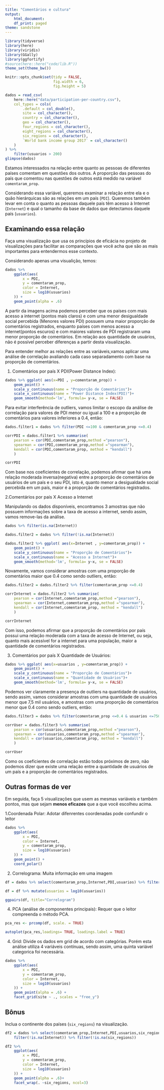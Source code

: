 ```yaml
---
title: "Comentários e cultura"
output:
    html_document:
    df_print: paged
theme: sandstone
---
```


```r
library(tidyverse)
library(here)
library(viridis)
library(GGally)
library(ggfortify)
#source(here::here("code/lib.R"))
theme_set(theme_bw())

knitr::opts_chunk$set(tidy = FALSE,
                      fig.width = 6,
                      fig.height = 5)
```

```r
dados = read_csv(
    here::here("data/participation-per-country.csv"),
    col_types = cols(
        .default = col_double(),
        site = col_character(),
        country = col_character(),
        geo = col_character(),
        four_regions = col_character(),
        eight_regions = col_character(),
        six_regions = col_character(),
        `World bank income group 2017` = col_character()
    )
) %>% 
    filter(usuarios > 200)
glimpse(dados)
```

Estamos interessados na relação entre quanto as pessoas de diferentes países comentam em questões dos outros. A proporção das pessoas do país que comentou nas questões de outros está medido na variável `comentaram_prop`. 

Considerando essa variável, queremos examinar a relação entre ela e o quão hierárquicas são as relações em um país (`PDI`). Queremos também levar em conta o quanto as pessoas daquele país têm acesso à Internet (`Internet`) e qual o tamanho da base de dados que detectamos daquele país (`usuarios`). 

## Examinando essa relação

Faça uma visualização que usa os princípios de eficácia no projeto de visualizações para facilitar as comparações que você acha que são as mais importantes para entendermos esse contexto. 

Considerando apenas uma visualição, temos:
```r
dados %>%
    ggplot(aes(
        x = PDI,
        y = comentaram_prop,
        color = Internet,
        size = log10(usuarios)
    )) +
    geom_point(alpha = .6)
```

A partir da imagens acima podemos perceber que os países com mais acesso a internet (pontos mais claros) e com uma menor desigualdade social percebida (Menores valores PDI) possuem uma maior proporção de comentários registrados, enquanto países com menos acesso a internet(pontos escuros) e com maiores valores de PDI registraram uma menor proporção de comentários. Em relação aos quantidade de usuários, não é possível perceber diferenças a partir desta visualização.


Para entender melhor as relações entre as variáveis,vamos aplicar uma análise de correlação avaliando cada caso separadamento com base na proporção de comentários.

1. Comentários por país X PDI(Power Distance Index):
```r

dados %>% ggplot( aes(x=PDI , y=comentaram_prop)) +
    geom_point() +
    scale_y_continuous(name = "Proporção de Comentários")+
    scale_x_continuous(name = "Power Distance Index(PDI)")+
    geom_smooth(method='lm', formula= y~x, se = FALSE)

```

Para evitar interferência de outliers, vamos limitar o escopo da análise de correlação para valores de PDI menor ou igual a 100 e a proporção de comentários para valores inferiores a 0.4, então:

```r

dados.filter1 = dados %>% filter(PDI <=100 & comentaram_prop <=0.4)

corrPDI = dados.filter1 %>% summarise(
    pearson = cor(PDI,comentaram_prop,method ="pearson"),
    spearman = cor(PDI,comentaram_prop,method ="spearman"),
    kendall = cor(PDI,comentaram_prop, method = "kendall")
    )

corrPDI


```

Com base nos coeficientes de correlação, podemos afirmar que há uma relação moderada inversa(negativa) entre a proporção de comentários de usuários de um país e o seu PDI, isto é, quanto menor a desigualdade social percebida em um país, maior é a proporção de comentários registrados. 

2.Comentários por país X Acesso a Internet

Manipulando os dados disponíveis, encontramos 3 amostras que não possuem informações sobre a taxa de acesso a internet, sendo assim, vamos remove-las da análise.

```r

dados %>% filter(is.na(Internet))

dados.filter2 = dados %>% filter(!is.na(Internet))

dados.filter2 %>% ggplot( aes(x=Internet , y=comentaram_prop)) +
    geom_point() +
    scale_y_continuous(name = "Proporção de Comentários")+
    scale_x_continuous(name = "Acesso a Internet")+
    geom_smooth(method='lm', formula= y~x, se = FALSE)

```

Novamente, vamos considerar amostras com uma proporção de comentários maior que 0.4 como sendo outliers, então:

```r
dados.filter2 = dados.filter2 %>% filter(comentaram_prop <=0.4)

corrInternet = dados.filter2 %>% summarise(
    pearson = cor(Internet,comentaram_prop,method ="pearson"),
    spearman = cor(Internet,comentaram_prop,method ="spearman"),
    kendall = cor(Internet,comentaram_prop, method = "kendall")
    )

corrInternet

```

Com isso, podemos afirmar que a proporção de comentários por país possui uma relação moderada com a taxa de acesso de Internet, ou seja, quanto mais acessível for a internet para uma população, maior a quantidade de comentários registrados.

3. Comentários por país X Quantidade de Usuários:
```r



dados %>% ggplot( aes(x=usuarios , y=comentaram_prop)) +
    geom_point() +
    scale_y_continuous(name = "Proporção de Comentários")+
    scale_x_continuous(name = "Quantidade de Usuários")+
    geom_smooth(method='lm', formula= y~x, se = FALSE)
```

Podemos ver claramente a presença de outliers na quantidade de usuários, sendo assim, vamos considerar amostras com uma quantidade de usuários menor que 7,5 mil usuários, e amostras com uma proporção de comentários menor que 0.4 como sendo outliers, então:

```r

dados.filter3 = dados %>% filter(comentaram_prop <=0.4 & usuarios <=7500)

corrUser = dados.filter3 %>% summarise(
    pearson = cor(usuarios,comentaram_prop,method ="pearson"),
    spearman = cor(usuarios,comentaram_prop,method ="spearman"),
    kendall = cor(usuarios,comentaram_prop, method = "kendall")
    )

corrUser

```

Como os coeficientes de correlação estão todos próximos de zero, não podemos dizer que existe uma relação entre a quantidade de usuários de um país e a proporção de comentários registrados.

## Outras formas de ver

Em seguida, faça 5 visualizações que usem as mesmas variáveis e também pontos, mas que sejam **menos eficazes** que a que você escolheu acima. 

1.Coordenada Polar: Adotar difenrentes coordenadas pode confundir o leitor
```r
dados %>%
    ggplot(aes(
        x = PDI,
        color = Internet,
        y = comentaram_prop,
        size = log10(usuarios)
    )) +
    geom_point() + 
    coord_polar()
```


2. Correlograma: Muita informação em uma imagem
```r

df = dados %>% select(comentaram_prop,Internet,PDI,usuarios) %>% filter(!is.na(Internet))

df = df %>% mutate(usuarios = log10(usuarios)) 

ggpairs(df, title="Correlogram")

```

4. PCA (análise de componentes principais): Requer que o leitor compreenda o método PCA.
```r

pca_res <- prcomp(df, scale. = TRUE)

autoplot(pca_res,loadings= TRUE, loadings.label = TRUE)

```

4. Grid: Divide os dados em grid de acordo com categórias. Porém esta análise utiliza 4 variáveis contínuas, sendo assim, uma quinta variável categorica foi necessária. 
```r

dados %>%
    ggplot(aes(
        x = PDI,
        y = comentaram_prop,
        color = Internet,
        size = log10(usuarios)
    )) +
    geom_point(alpha = .6) + 
    facet_grid(site ~ ., scales = "free_y")
```

## Bônus

Inclua o continente dos países (`six_regions`) na visualização.

```r
df2 = dados %>% select(comentaram_prop,Internet,PDI,usuarios,six_regions) %>%
    filter(!is.na(Internet)) %>% filter(!is.na(six_regions))

df2 %>%
    ggplot(aes(
        x = PDI,
        y = comentaram_prop,
        color = Internet,
        size = log10(usuarios)
    )) +
    geom_point(alpha = .6)+
    facet_wrap(. ~six_regions, ncol=3)
```

